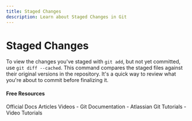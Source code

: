 ```yaml
---
title: Staged Changes
description: Learn about Staged Changes in Git
---
```


# Staged Changes

To view the changes you've staged with `git add`, but not yet committed, use `git diff --cached`. This command compares the staged files against their original versions in the repository. It's a quick way to review what you're about to commit before finalizing it.

#### Free Resources

<Tabs defaultValue="official">
<TabsList>
<TabsTrigger value="official">Official Docs</TabsTrigger>
<TabsTrigger value="article">Articles</TabsTrigger>
<TabsTrigger value="video">Videos</TabsTrigger>
</TabsList>

<TabsContent value="official">
- <Link href="https://git-scm.com/docs">Git Documentation</Link>
</TabsContent>
<TabsContent value="article">
- <Link href="https://www.atlassian.com/git/tutorials">Atlassian Git Tutorials</Link>
</TabsContent>
<TabsContent value="video">
- <Link href="https://www.youtube.com/results?search_query=git+staged-changes+tutorial">Video Tutorials</Link>
</TabsContent>
</Tabs>

<Outlet path="2-git-basics/commands/staged-changes" />
